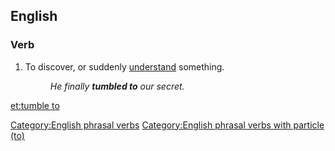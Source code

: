 ==English==

===Verb===
{{en-verb|head=[[tumble]] [[to]]|tumbles to|tumbling to|tumbled to}}

# To discover, or suddenly [[understand]] something.
#: ''He finally '''tumbled to''' our secret.''

[[Category:English phrasal verbs]]
[[Category:English phrasal verbs with particle (to)]]

[[et:tumble to]]